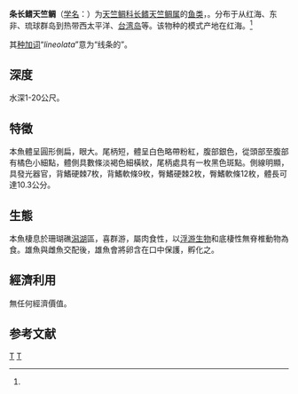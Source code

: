 {{noteTA|1=zh-cn:条长鳍天竺鲷; zh-tw:原長鰭天竺鯛;|G1=unit}}
{{Speciesbox 
| genus = Archamia
| species = lineolata
| status = NE
| status_system = 
| image = Archamia lineolata.jpg
| authority = Cuvier et Valenciennes, 1828<ref name='id7247'>{{cite web| url =http://www.bioinfo.cn/db05/BjdwSpecies.php?action=view&id=7247| title =条长鳍天竺鲷| work =《中国动物物种编目数据库》| publisher =中国科学院微生物研究所| author =中国科学院动物研究所| accessdate =2009-04-16| deadurl =yes| archiveurl =https://web.archive.org/web/20160305101215/http://www.bioinfo.cn/db05/BjdwSpecies.php?action=view&id=7247| archivedate =2016-03-05}}</ref>
}}

'''条长鳍天竺鲷'''（[[学名|学名]]：{{lang|la|''Archamia lineolata''}}）为[[天竺鲷科|天竺鲷科]][[长鳍天竺鲷属|长鳍天竺鲷属]]的[[鱼类|鱼类]]，{{各地中文名|display=inline|cn=条长鳍天竺鲷|tw=原长鳍天竺鲷}}。分布于从红海、东非、琉球群岛到热带西太平洋、[[台湾岛|台湾岛]]等。该物种的模式产地在红海。<ref name='id7247'/>

其[[种加词|种加词]]“''lineolata''”意为“线条的”。

==深度==
水深1-20公尺。

==特徵==
本魚體呈圓形側扁，眼大。尾柄短，體呈白色略帶粉紅，腹部銀色，從頭部至腹部有橘色小細點，體側具數條淡褐色細橫紋，尾柄處具有一枚黑色斑點。側線明顯，具發光器官，背鰭硬棘7枚，背鰭軟條9枚，臀鰭硬棘2枚，臀鰭軟條12枚，體長可達10.3公分。

==生態==
本魚棲息於珊瑚礁[[潟湖|潟湖]]區，喜群游，屬肉食性，以[[浮游生物|浮游生物]]和底棲性無脊椎動物為食。雄魚與雌魚交配後，雄魚會將卵含在口中保護，孵化之。

==經濟利用==
無任何經濟價值。

== 参考文献 ==
{{reflist}}

{{Taxonbar|from=Q1042509}}

[[Category:长鳍天竺鲷属|T]]
[[Category:1828年描述的魚類|T]]